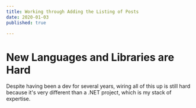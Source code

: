 ```yaml
---
title: Working through Adding the Listing of Posts      
date: 2020-01-03
published: true

---
```


# New Languages and Libraries are Hard

Despite having been a dev for several years, wiring all of this up is still hard because it's very different than a .NET project, which is my stack of expertise.